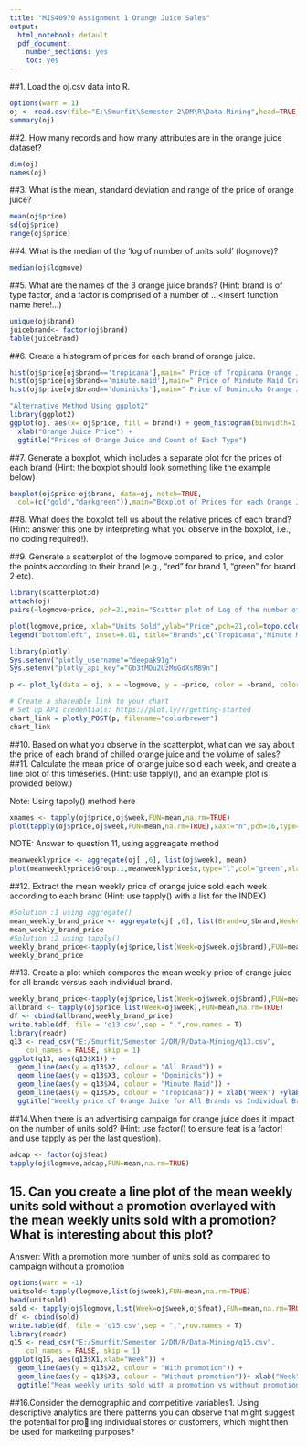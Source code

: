 ```yaml
---
title: "MIS40970 Assignment 1 Orange Juice Sales"
output:
  html_notebook: default
  pdf_document:
    number_sections: yes
    toc: yes
---
```

##1. Load the oj.csv data into R.
```r
options(warn = 1)
oj <- read.csv(file="E:\Smurfit\Semester 2\DM\R\Data-Mining",head=TRUE,sep=",")
summary(oj)
```
##2. How many records and how many attributes are in the orange juice dataset?


```r
dim(oj)
names(oj)
```
##3. What is the mean, standard deviation and range of the price of orange juice?
```r
mean(oj$price)
sd(oj$price)
range(oj$price)
```

##4. What is the median of the 'log of number of units sold' (logmove)?
```r
median(oj$logmove)
```

##5. What are the names of the 3 orange juice brands? (Hint: brand is of type factor, and a factor is comprised of a number of ...<insert function name here!...)
```r
unique(oj$brand)
juicebrand<- factor(oj$brand)
table(juicebrand)
```
##6. Create a histogram of prices for each brand of orange juice.
```r
hist(oj$price[oj$brand=='tropicana'],main=" Price of Tropicana Orange Juice",xlab="Price",breaks =50, col = 'brown')
hist(oj$price[oj$brand=='minute.maid'],main=" Price of Mindute Maid Orange Juice",xlab="Price",breaks =50,col='Red')
hist(oj$price[oj$brand=='dominicks'],main=" Price of Dominicks Orange Juice",xlab="Price",breaks =50, col = 'blue')

"Alternative Method Using ggplot2"
library(ggplot2)
ggplot(oj, aes(x= oj$price, fill = brand)) + geom_histogram(binwidth=1,position = "dodge")+ ylab("Count") +
  xlab("Orange Juice Price") +
  ggtitle("Prices of Orange Juice and Count of Each Type")
```

##7. Generate a boxplot, which includes a separate plot for the prices of each brand (Hint: the boxplot should look something like the example below)
```r
boxplot(oj$price~oj$brand, data=oj, notch=TRUE, 
  col=(c("gold","darkgreen")),main="Boxplot of Prices for each Orange Juince brand", xlab="Price and Brand name")
```
##8. What does the boxplot tell us about the relative prices of each brand?
(Hint: answer this one by interpreting what you observe in the boxplot,
i.e., no coding required!).

##9. Generate a scatterplot of the logmove compared to price, and color
the points according to their brand (e.g., "red" for brand 1, "green"
for brand 2 etc).
```r
library(scatterplot3d)
attach(oj)
pairs(~logmove+price, pch=21,main="Scatter plot of Log of the number of units Sold vs Price of Orange Juice",bg= c("red", "blue", "yellow")[unclass(brand)])

plot(logmove,price, xlab="Units Sold",ylab="Price",pch=21,col=topo.colors(3)[unclass(brand)])
legend("bottomleft", inset=0.01, title="Brands",c("Tropicana","Minute Maid","Dominicks"), fill=topo.colors(3), horiz=FALSE)
```
```r
library(plotly)
Sys.setenv("plotly_username"="deepak91g")
Sys.setenv("plotly_api_key"="Gb3tMDu2UzMuGdXsMB9n")

p <- plot_ly(data = oj, x = ~logmove, y = ~price, color = ~brand, colors = "Set1")

# Create a shareable link to your chart
# Set up API credentials: https://plot.ly/r/getting-started
chart_link = plotly_POST(p, filename="colorbrewer")
chart_link
```

##10. Based on what you observe in the scatterplot, what can we say about
the price of each brand of chilled orange juice and the volume of sales?
##11. Calculate the mean price of orange juice sold each week, and create a
line plot of this timeseries. (Hint: use tapply(), and an example plot
is provided below.)

Note: Using tapply() method here

```r
xnames <- tapply(oj$price,oj$week,FUN=mean,na.rm=TRUE)
plot(tapply(oj$price,oj$week,FUN=mean,na.rm=TRUE),xaxt="n",pch=16,type="l",col="green",xlab = "Week",ylab="meanweeklyprice")
```
NOTE: Answer to question 11, using aggreagate method
```r
meanweeklyprice <- aggregate(oj[ ,6], list(oj$week), mean)
plot(meanweeklyprice$Group.1,meanweeklyprice$x,type="l",col="green",xlab = "Week",ylab="meanweeklyprice")

```
##12. Extract the mean weekly price of orange juice sold each week according
to each brand (Hint: use tapply() with a list for the INDEX)
```r
#Solution :1 using aggregate()
mean_weekly_brand_price <- aggregate(oj[ ,6], list(Brand=oj$brand,Week=oj$week), mean)
mean_weekly_brand_price
#Solution :2 using tapply()
weekly_brand_price<-tapply(oj$price,list(Week=oj$week,oj$brand),FUN=mean,na.rm=TRUE)
weekly_brand_price
```

##13. Create a plot which compares the mean weekly price of orange juice
for all brands versus each individual brand.
```r
weekly_brand_price<-tapply(oj$price,list(Week=oj$week,oj$brand),FUN=mean,na.rm=TRUE)
allbrand <- tapply(oj$price,list(Week=oj$week),FUN=mean,na.rm=TRUE)
df <- cbind(allbrand,weekly_brand_price)
write.table(df, file = 'q13.csv',sep = ",",row.names = T)
library(readr)
q13 <- read_csv("E:/Smurfit/Semester 2/DM/R/Data-Mining/q13.csv", 
    col_names = FALSE, skip = 1)
ggplot(q13, aes(q13$X1)) + 
  geom_line(aes(y = q13$X2, colour = "All Brand")) + 
  geom_line(aes(y = q13$X3, colour = "Dominicks")) + 
  geom_line(aes(y = q13$X4, colour = "Minute Maid")) + 
  geom_line(aes(y = q13$X5, colour = "Tropicana")) + xlab("Week") +ylab("Price")+
  ggtitle("Weekly price of Orange Juice for All Brands vs Individual Brand")
```


##14.When there is an advertising campaign for orange juice does it impact on the number of units sold? (Hint: use factor() to ensure feat is a factor! and use tapply as per the last question).
```r
adcap <- factor(oj$feat)
tapply(oj$logmove,adcap,FUN=mean,na.rm=TRUE)
```
## 15. Can you create a line plot of the mean weekly units sold without a promotion overlayed with the mean weekly units sold with a promotion? What is interesting about this plot?

Answer: With a promotion more number of units sold as compared to campaign without a promotion 
```r
options(warn = -1)
unitsold<-tapply(logmove,list(oj$week),FUN=mean,na.rm=TRUE)
head(unitsold)
sold <- tapply(oj$logmove,list(Week=oj$week,oj$feat),FUN=mean,na.rm=TRUE)
df <- cbind(sold)
write.table(df, file = 'q15.csv',sep = ",",row.names = T)
library(readr)
q15 <- read_csv("E:/Smurfit/Semester 2/DM/R/Data-Mining/q15.csv", 
    col_names = FALSE, skip = 1)
ggplot(q15, aes(q13$X1,xlab="Week")) + 
  geom_line(aes(y = q13$X2, colour = "With promotion")) + 
  geom_line(aes(y = q13$X3, colour = "Without promotion"))+ xlab("Week") +ylab("Units Sold")+
  ggtitle("Mean weekly units sold with a promotion vs without promotion") 
```
##16.Consider the demographic and competitive variables1. Using descriptive analytics are there patterns you can observe that might suggest the potential for proling individual stores or customers, which might then be used for marketing purposes?
```r

```








